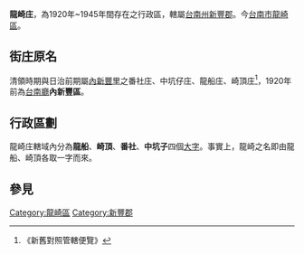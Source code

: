 {{他用
|other=同名為「龍崎」的地名
|龍崎
|disambig=無
}}
{{noteTA
|1=zh-hans:庄; zh-hant:庄;
}}
'''龍崎庄'''，為1920年~1945年間存在之行政區，轄屬[[臺南州|台南州]][[新豐郡|新豐郡]]。今[[臺南市|台南市]][[龍崎區|龍崎區]]。

==街庄原名==
清領時期與日治前期屬[[內新豐里|內新豐里]]之番社庄、中坑仔庄、龍船庄、崎頂庄<ref>《新舊對照管轄便覽》</ref>，1920年前為[[臺南廳|台南廳]]'''內新豐區'''。

==行政區劃==
龍崎庄轄域內分為'''龍船'''、'''崎頂'''、'''番社'''、'''中坑子'''四個[[大字_(行政區劃)|大字]]。事實上，龍崎之名即由龍船、崎頂各取一字而來。

== 參見 ==
{{reflist}}

{{台南州}}
[[Category:龍崎區|Category:龍崎區]]
[[Category:新豐郡|Category:新豐郡]]